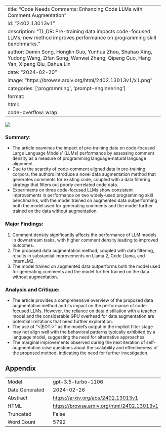 
---
title: "Code Needs Comments: Enhancing Code LLMs with Comment Augmentation"
id: "2402.13013v1"
description: "TL;DR: Pre-training data impacts code-focused LLMs; new method improves performance on programming skill benchmarks."
author: Demin Song, Honglin Guo, Yunhua Zhou, Shuhao Xing, Yudong Wang, Zifan Song, Wenwei Zhang, Qipeng Guo, Hang Yan, Xipeng Qiu, Dahua Lin
date: "2024-02-20"
image: "https://browse.arxiv.org/html/2402.13013v1/x1.png"
categories: ['programming', 'prompt-engineering']
format:
  html:
    code-overflow: wrap
---

![](https://browse.arxiv.org/html/2402.13013v1/x1.png)

### **Summary:**
- The article examines the impact of pre-training data on code-focused Large Language Models' (LLMs) performance by assessing comment density as a measure of programming language-natural language alignment.
- Due to the scarcity of code-comment aligned data in pre-training corpora, the authors introduce a novel data augmentation method that generates comments for existing code, coupled with a data filtering strategy that filters out poorly correlated code data.
- Experiments on three code-focused LLMs show consistent improvements in performance on two widely-used programming skill benchmarks, with the model trained on augmented data outperforming both the model used for generating comments and the model further trained on the data without augmentation.

### Major Findings:
1. Comment density significantly affects the performance of LLM models in downstream tasks, with higher comment density leading to improved outcomes.
2. The proposed data augmentation method, coupled with data filtering, results in substantial improvements on Llama 2, Code Llama, and InternLM2.
3. The model trained on augmented data outperforms both the model used for generating comments and the model further trained on the data without augmentation.

### Analysis and Critique:
- The article provides a comprehensive overview of the proposed data augmentation method and its impact on the performance of code-focused LLMs. However, the reliance on data distillation with a teacher model and the considerable GPU overhead for data augmentation are potential limitations that need further exploration.
- The use of "<|EOT|>" as the model’s output in the implicit filter stage may not align well with the behavioral patterns typically exhibited by a language model, suggesting the need for alternative approaches.
- The marginal improvements observed during the next iteration of self-augmentation raise questions about the scalability and effectiveness of the proposed method, indicating the need for further investigation.

## Appendix

|          |          |
|----------|----------|
| Model     | gpt-3.5-turbo-1106       |
| Date Generated     | 2024-02-26       |
| Abstract | [https://arxiv.org/abs/2402.13013v1](https://arxiv.org/abs/2402.13013v1)        |
| HTML     | [https://browse.arxiv.org/html/2402.13013v1](https://browse.arxiv.org/html/2402.13013v1)       |
| Truncated       | False       |
| Word Count       | 5792       |
